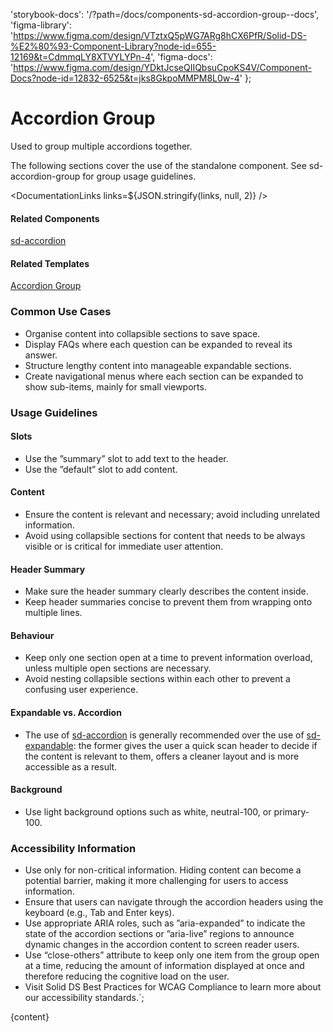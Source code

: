 

  'storybook-docs': '/?path=/docs/components-sd-accordion-group--docs',
  'figma-library':
    'https://www.figma.com/design/VTztxQ5pWG7ARg8hCX6PfR/Solid-DS-%E2%80%93-Component-Library?node-id=655-12169&t=CdmmqLY8XTVYLYPn-4',
  'figma-docs':
    'https://www.figma.com/design/YDktJcseQIIQbsuCpoKS4V/Component-Docs?node-id=12832-6525&t=jks8GkpoMMPM8L0w-4'
};

# Accordion Group

Used to group multiple accordions together.

The following sections cover the use of the standalone component. See sd-accordion-group for group usage guidelines.

<DefaultStory />

<DocumentationLinks links=${JSON.stringify(links, null, 2)} />

#### Related Components

[sd-accordion](/?path=/docs/components-sd-accordion--docs)

#### Related Templates

[Accordion Group](/?path=/docs/templates-accordion-group--docs)

### Common Use Cases

- Organise content into collapsible sections to save space.
- Display FAQs where each question can be expanded to reveal its answer.
- Structure lengthy content into manageable expandable sections.
- Create navigational menus where each section can be expanded to show sub-items, mainly for small viewports.

### Usage Guidelines

#### Slots

- Use the ”summary” slot to add text to the header.
- Use the ”default” slot to add content.

#### Content

- Ensure the content is relevant and necessary; avoid including unrelated information.
- Avoid using collapsible sections for content that needs to be always visible or is critical for immediate user attention.

#### Header Summary

- Make sure the header summary clearly describes the content inside.
- Keep header summaries concise to prevent them from wrapping onto multiple lines.

#### Behaviour

- Keep only one section open at a time to prevent information overload, unless multiple open sections are necessary.
- Avoid nesting collapsible sections within each other to prevent a confusing user experience.

#### Expandable vs. Accordion

- The use of [sd-accordion](/?path=/docs/components-sd-accordion--docs) is generally recommended over the use of [sd-expandable](/?path=/docs/components-sd-expandable--docs): the former gives the user a quick scan header to decide if the content is relevant to them, offers a cleaner layout and is more accessible as a result.

#### Background

- Use light background options such as white, neutral-100, or primary-100.

### Accessibility Information

- Use only for non-critical information. Hiding content can become a potential barrier, making it more challenging for users to access information.
- Ensure that users can navigate through the accordion headers using the keyboard (e.g., Tab and Enter keys).
- Use appropriate ARIA roles, such as ”aria-expanded” to indicate the state of the accordion sections or ”aria-live” regions to announce dynamic changes in the accordion content to screen reader users.
- Use “close-others” attribute to keep only one item from the group open at a time, reducing the amount of information displayed at once and therefore reducing the cognitive load on the user.
- Visit <sd-link href="https://www.figma.com/design/YDktJcseQIIQbsuCpoKS4V/Component-Docs?node-id=10708-5011&t=Z1FxSGWkmXG5r5sw-4" target="_blank">Solid DS Best Practices for WCAG Compliance</sd-link> to learn more about our accessibility standards.`;

<Meta title="Components/sd-accordion-group/Overview" />

<OverviewFormatter story={AccordionGroupStories.Default}>{content}</OverviewFormatter>

